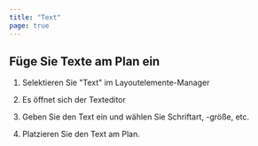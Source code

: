 ```yaml
---
title: "Text"
page: true
---
```

## <GeoMapper>F&#252;ge Sie Texte am Plan ein</GeoMapper>
<GeoMapper>

1.  Selektieren Sie &quot;Text&quot; im Layoutelemente-Manager


2.  Es &#246;ffnet sich der Texteditor


3. Geben Sie den Text ein und w&#228;hlen Sie Schriftart, -gr&#246;&#223;e, etc.


4.  Platzieren Sie den Text am Plan.





</GeoMapper>

